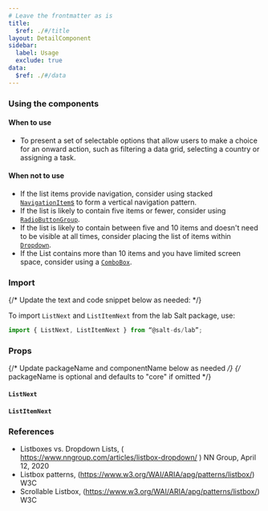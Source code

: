 ```yaml
---
# Leave the frontmatter as is
title:
  $ref: ./#/title
layout: DetailComponent
sidebar:
  label: Usage
  exclude: true
data:
  $ref: ./#/data
---
```


### Using the components

#### When to use

- To present a set of selectable options that allow users to make a choice for an onward action, such as filtering a data grid, selecting a country or assigning a task.

#### When not to use

- If the list items provide navigation, consider using stacked [`NavigationItem`s](../navigation-item) to form a vertical navigation pattern.
- If the list is likely to contain five items or fewer, consider using [`RadioButtonGroup`](../radio-button).
- If the list is likely to contain between five and 10 items and doesn't need to be visible at all times, consider placing the list of items within [`Dropdown`](../dropdown).
- If the List contains more than 10 items and you have limited screen space, consider using a [`ComboBox`](../combo-box).

### Import

{/* Update the text and code snippet below as needed: */}

To import `ListNext` and `ListItemNext` from the lab Salt package, use:

```js
import { ListNext, ListItemNext } from “@salt-ds/lab”;
```

### Props

{/* Update packageName and componentName below as needed */}
{/* packageName is optional and defaults to "core" if omitted */}

#### `ListNext`

<PropsTable packageName="lab" componentName="ListNext" />

#### `ListItemNext`

<PropsTable packageName="lab" componentName="ListItemNext" />

### References

- Listboxes vs. Dropdown Lists, ( https://www.nngroup.com/articles/listbox-dropdown/ ) NN Group, April 12, 2020
- Listbox patterns, (https://www.w3.org/WAI/ARIA/apg/patterns/listbox/) W3C
- Scrollable Listbox, (https://www.w3.org/WAI/ARIA/apg/patterns/listbox/) W3C
